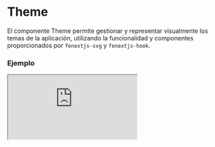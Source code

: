 
# Theme

El componente Theme permite gestionar y representar visualmente los temas de la aplicación, utilizando la funcionalidad y componentes proporcionados por `fenextjs-svg` y `fenextjs-hook`.

### Ejemplo

<Iframe src="https://fenextjs-component-storybook.vercel.app/iframe.html?args=&id=component-theme--index&viewMode=story" />

### Importacion

Para importar el componente Theme, se puede hacer desde fenextjs

```tsx copy
import { Theme } from "fenextjs";
```

### Parametros

| Parametro | Tipo | Requerido | Default | Descripcion |
| --------- | ---- | --------- | ------- | ----------- |
| className | string | no | '' | Clase CSS para personalizar el contenedor del componente. |
| classNameItem | string | no | '' | Clase CSS para los elementos dentro del componente. |

### Storybook

Para ver el storybook del componente lo puede hacer con este [link](https://fenextjs-component-storybook.vercel.app/?path=/story/component-theme--index)

### Usos

- Básico

```tsx copy
<Theme />
```

- Con clases personalizadas

```tsx copy
<Theme className="custom-theme" classNameItem="custom-theme-item" />
```

